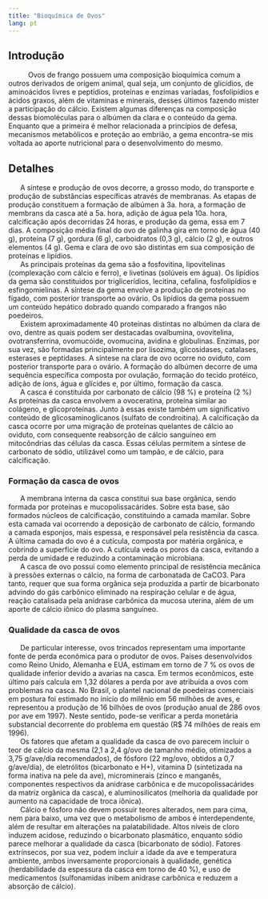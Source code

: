 ```yaml
---
title: "Bioquímica de Ovos"
lang: pt
---
```



```{=html}
<script async src="https://www.googletagmanager.com/gtag/js?id=G-S1L73VGCG5"></script>
```
```{=html}
<script>
  window.dataLayer = window.dataLayer || [];
  function gtag(){dataLayer.push(arguments);}
  gtag('js', new Date());

  gtag('config', 'G-S1L73VGCG5');
</script>
```



## Introdução

|       	Ovos de frango possuem uma composição bioquímica comum a outros derivados de origem animal, qual seja, um conjunto de glicídios, de aminoácidos  livres e peptídios, proteínas e enzimas variadas, fosfolipídios e ácidos graxos, além de vitaminas e minerais, desses últimos fazendo mister a participação do cálcio. Existem algumas diferenças na composição dessas biomoléculas para o albúmen da clara e o conteúdo da gema. Enquanto que a primeira é melhor relacionada a princípios de defesa, mecanismos metabólicos e proteção ao embrião, a gema encontra-se mis voltada ao aporte nutricional para o desenvolvimento do mesmo.

## Detalhes

|       A síntese e produção de ovos decorre, a grosso modo, do transporte e produção de substâncias específicas através de membranas. As etapas de produção constituem a formação de albúmen à 3a. hora, a formação de membrans da casca até a 5a. hora, adição de água pela 10a. hora, calcificação após decorridas 24 horas, e produção da gema, essa em 7 dias. A composição média final do ovo de galinha gira em torno de água  (40 g), proteína (7 g), gordura (6 g), carboidratos (0,3 g), cálcio (2 g), e outros elementos (4 g). Gema e clara de ovo são distintas em sua composição de proteínas e lipídios.

|       As principais proteínas da gema são a fosfovitina, lipovitelinas (complexação com cálcio e ferro), e livetinas (solúveis em água). Os lipídios da gema são constituidos por triglicerídios, lecitina, cefalina, fosfolipídios e esfingomielinas. A síntese da gema envolve a produção de proteínas no fígado, com posterior transporte ao ovário. Os lipídios da gema possuem um conteúdo hepático dobrado quando comparado a frangos não poedeiros.


|       Existem aproximadamente 40 proteínas distintas no albúmen da clara de ovo, dentre as quais podem ser destacadas ovalbumina, ovovitelina, ovotransferrina, ovomucóide, ovomucina, avidina e globulinas. Enzimas, por sua vez, são formadas principalmente por lisozima, glicosidases, catalases, esterases e peptidases. A síntese na clara de ovo ocorre no oviduto, com posterior transporte para o ovário. A formação do albúmen decorre de uma sequência específica composta por ovulação, formação do tecido protéico, adição de íons, água e glícides e, por último, formação da casca.


|       A casca é constituida por carbonato de cálcio (98 %) e proteína  (2 %) As proteínas da casca envolvem a ovoceratina, proteína similar ao colágeno, e glicoproteínas. Junto à essas existe também um significativo conteúdo de glicosaminoglicanos (sulfato de condroitina). A calcificação da casca ocorre por uma migração de proteínas quelantes de cálcio ao oviduto, com consequente reabsorção de cálcio sanguíneo em mitocôndrias das células da casca. Essas células permitem a síntese de carbonato de sódio, utilizável como um tampão, e de cálcio, para calcificação.


### Formação da casca de ovos

|       A membrana interna da casca constitui sua base orgânica, sendo formada por proteínas e mucopolissacárides. Sobre esta base, são formados núcleos de calcificação, constituindo a camada mamilar. Sobre esta camada vai ocorrendo a deposição de carbonato de cálcio, formando a camada esponjos, mais espessa, e responsável pela resistência da casca. A última camada do ovo é a cutícula, composta por matéria orgânica, e cobrindo a superfície do ovo. A cutícula veda os poros da casca, evitando a perda de umidade e reduzindo a contaminação microbiana.


|       A casca de ovo possui como elemento principal de resistência mecânica à pressões externas o cálcio, na forma de carbonatada de CaCO3. Para tanto, requer que sua forma orgânica seja produzida a partir de bicarbonato advindo do gás carbônico eliminado na respiração celular e de água, reação catalisada pela anidrase carbônica da mucosa uterina, além de um aporte de cálcio iônico do plasma sanguíneo.


### Qualidade da casca de ovos

|       De particular interesse, ovos trincados representam uma importante fonte de perda econômica para o produtor de ovos. Países desenvolvidos como Reino Unido, Alemanha e EUA, estimam em torno de 7 % os ovos de qualidade inferior devido a avarias na casca. Em termos econômicos, este último país calcula em 1,32 dólares a perda por ave atribuida a ovos com problemas na casca. No Brasil, o plantel nacional de poedeiras comerciais em postura foi estimado no início do milênio em 56 milhões de aves, e representou a produção de 16 bilhões de ovos (produção anual de 286 ovos por ave em 1997). Neste sentido, pode-se verificar a perda monetária substancial decorrente do problema em questão (R$ 74 milhões de reais em 1996). 


|       Os fatores que afetam a qualidade da casca de ovo parecem incluir o teor de cálcio da mesma (2,1 a 2,4 g/ovo de tamanho médio, otimizados a 3,75 g/ave/dia recomendados), de fósforo (22 mg/ovo, obtidos a 0,7 g/ave/dia), de eletrólitos (bicarbonato e H+), vitamina D (sintetizada na forma inativa na pele da ave), microminerais (zinco e manganês, componentes respectivos da anidrase carbônica e de mucopolissacárides da matriz orgânica da casca), e aluminosilicatos (melhoria da qualidade por aumento na capacidade de troca iônica).  

|       Cálcio e fósforo não devem possuir teores alterados, nem para cima, nem para baixo, uma vez que o metabolismo de ambos é interdependente, além de resultar em alterações na palatabilidade. Altos níveis de cloro induzem acidose, reduzindo o bicarbonato plasmático, enquanto sódio parece melhorar a qualidade da casca (bicarbonato de sódio). Fatores extrínsecos, por sua vez, podem incluir a idade da ave e temperatura ambiente, ambos inversamente proporcionais à qualidade, genética (herdabilidade da espessura da casca em torno de 40 %), e uso de medicamentos (sulfonamidas inibem anidrase carbônica e reduzem a absorção de cálcio).
